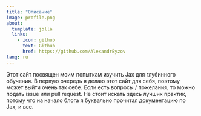 ```yaml
---
title: "Описание"
image: profile.png
about:
  template: jolla
  links:
    - icon: github
      text: Github
      href: https://github.com/AlexandrByzov
lang: ru
---
```


Этот сайт посвящен моим попыткам изучить Jax для глубинного обучения. В первую очередь я делаю этот сайт для себя, поэтому может выйти очень так себе. Если есть вопросы / пожелания, то можно подать issue или pull request. Не стоит искать здесь лучших практик, потому что на начало блога я буквально прочитал документацию по Jax, и все.